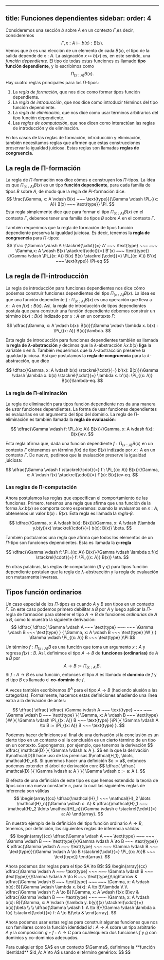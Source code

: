 ---
title: Funciones dependientes
sidebar: 
  order: 4
--

Consideremos una sección $b$ sobre $A$ en un contexto $\Gamma$,es decir, consideremos
$$
  \Gamma, x: A \vdash b(x): B(x).
$$
Vemos que $b$ es una elección de un elemento de cada $B(x)$, el tipo de la salida 
depende de $x: A$. La asignación $x \mapsto b(x)$ es, en este sentido, una 
*función dependiente*. El tipo de todas estas funciones es llamado
**tipo función dependiente**, y lo escribimos como 
$$
  \Pi_{(x: A)} B(x).
$$
Hay cuatro reglas principales para los $\Pi$-tipos:

1. La *regla de formación*, que nos dice como formar tipos función dependiente.
2. La *regla de introducción*, que nos dice como introducir términos del tipo función 
  dependiente.
3. La *regla de eliminación*, que nos dice como usar términos arbitrarios del tipo función
  dependiente.
4. Las *reglas de computación*, que nos dicen como interactúan las reglas de introducción 
  y de eliminación. 

En los casos de las reglas de formación, introducción y eliminación, también necesitamos 
reglas que afirmen que estas construcciones preservar la igualdad juiciosa. Estas reglas
son llamadas **reglas de congruencia**.

## La regla de Π-formación
La regla de $\Pi$-formación nos dice cómos e construyen los $\Pi$-tipos. La idea es que
$\Pi_{(x: A)} B(x)$ es un tipo **función dependiente**, para cada familia de tipos $B$
sobre $A$, de modo que la regla de $Pi$-formación dice:
$$
  \frac{\Gamma, x: A \vdash B(x) ~~~ \text{type}}{\Gamma \vdash \Pi_{(x: A)} B(x) ~~~ \text{type}} \Pi.
$$
Esta regla simplemente dice que para formar el tipo $\Pi_{(x: A)} B(x)$ en el contexto 
$\Gamma$, debemos tener una familia de tipos $B$ sobre $A$ en el contexto $\Gamma$.

También requerimos que la regla de formación de tipos función dependiente preserva la 
igualdad juiciosa. Es decir, tenemos la **regla de congruencia** para $\Pi$-tipos:
$$
  \frac
  {\Gamma \vdash A \stackrel{\cdot}{=} A' ~~~ \text{type} ~~~ ~~~ \Gamma,x: A \vdash B(x) \stackrel{\cdot}{=} B'(x) ~~~ \text{type}}
  {\Gamma \vdash \Pi_{(x: A)} B(x) B(x) \stackrel{\cdot}{=} \Pi_{(x: A')} B'(x) ~~~ \text{type}} \Pi-eq
$$

## La regla de Π-introducción
La regla de introducción para funciones dependientes nos dice cómo podemos construir
funciones dependientes del tipo $\Pi_{(x: A)} B(x)$. La idea es que una función 
dependiente $f: \Pi_{(x: A)} B(x)$ es una operación que lleva a  $x: A$ en 
$f(x): B(x)$. Así, la regla de introducción de tipos dependientes postula que para 
construir una función dependiente debemos construir un término $b(x): B(x)$ indizado 
por $x: A$ en un contexto $\Gamma$: 

$$
  \dfrac{\Gamma, x: A \vdash b(x): B(x)}{\Gamma \vdash \lambda x. b(x) : \Pi_{(x: A)} B(x)}\lambda.
$$

Esta regla de introducción para funciones dependientes también es llamada la 
**regla de $\lambda$-abstracción** y decimos que la $\lambda$-abstracción 
$\lambda x. b(x)$ **liga** la variable $x$ en $b$. 
También requerimos que la $\lambda$-abstracción preserve la igualdad juiciosa. Así que 
postulamos la **regla de congruencia** para la $\lambda$-abstracción, que dice

$$
  \dfrac{\Gamma, x: A  \vdash b(x) \stackrel{\cdot}{=} b'(x): B(x)}{\Gamma \vdash \lambda x. b(x) \stackrel{\cdot}{=} \lambda x. b'(x): \Pi_{(x: A)} B(x)}\lambda-eq.
$$


### La regla de Π-eliminación

La regla de eliminación para tipos función dependiente nos da una manera de *usar* 
funciones dependientes. La forma de usar funciones dependientes es evaluarlas en un 
argumento del tipo del dominio. La regla de $\Pi$-eliminación es también llamada la 
**regla de evaluación**:

$$
  \dfrac{\Gamma \vdash f: \Pi_{(x: A)} B(x)}{\Gamma, x: A \vdash f(x): B(x)}ev.  
$$

Esta regla afirma que, dada una función dependiente $f: \Pi_{(x: A)} B(x)$ en un contexto
$\Gamma$ obtenemos un término $f(x)$ de tipo $B(x)$ indizado por $x: A$ en un 
contexto $\Gamma$. De nuevo, pedimos que la evaluación preserve la igualdad juiciosa:

$$
  \dfrac{\Gamma \vdash f \stackrel{\cdot}{=} f': \Pi_{(x: A)} B(x)}{\Gamma, x: A \vdash f(x) \stackrel{\cdot}{=} f'(x): B(x)}ev-eq.
$$

### Las reglas de Π-computación

Ahora postulamos las reglas que especifican el comportamiento de las funciones. Primero,
tenemos una regla que afirma que una función de la forma $\lambda x. b(x)$ se comporta
como esperamos: cuando la evaluamos en $x: A$, obtenemos un valor $b(x): B(x)$. Esta
regla es llamada la *regla-$\beta$*.

$$
\dfrac{\Gamma, x: A \vdash b(x): B(x)}{\Gamma, x: A \vdash (\lambda y.b(y))(x) \stackrel{\cdot}{=} b(x): B(x)} \beta.
$$

También postulamos una regla que afirma que todos los elementos de un $\Pi$-tipo son 
funciones dependientes. Esta es llamada la **$\eta$-regla**

$$
\dfrac{\Gamma \vdash f: \Pi_{(x: A)} B(x)}{\Gamma \vdash \lambda x.f(x) \stackrel{\cdot}{=} f: \Pi_{(x: A)} B(x)} \eta.
$$

En otras palabras, las reglas de computación ($\beta$ y $\eta$) para tipos función 
dependiente postulan que la regla de $\lambda$-abstracción y la regla de evaluación son 
mutuamente inversas.

## Tipos función ordinarios

Un caso especial de los $\Pi$-tipos es cuando $A$ y $B$ son tipos en un contexto $\Gamma$.
En este caso podemos primero debilitar a $B$ por $A$ y luego aplicar la $\Pi$-regla de
formación para obtener el tipo $A \to B$ de funciones *ordinarias* de $A$ a $B$, como lo 
muestra la siguiente derivación:
$$
  \dfrac{
    \dfrac{
      \Gamma \vdash A ~~~ \text{type} ~~~ ~~~ \Gamma \vdash B ~~~ \text{type}
    }
    {
      \Gamma, x: A \vdash B ~~~ \text{type} 
    }W
  }
  {
    \Gamma \vdash \Pi_{(x: A)} B ~~~ \text{type}
  }\Pi
$$

Un término $f: \Pi_{(x: A)} B$ es una función que toma un argumento $x: A$ y regresa 
$f(x): B$. Así, definimos el tipo $A \to B$ de **funciones (ordinarias)** de $A$ a $B$ por
$$
  A \to B := \Pi_{(x: A)} B.
$$
Si $f: A \to B$ es una función, entonces el tipo $A$ es llamado el **dominio** de $f$ y 
el tipo $B$ es llamado el **co-dominio** de $f$.

A veces también escribiremos $B^A$ para el tipo $A \to B$ (haciendo alusión a las 
categorías). Formalmente, hacemos estas definiciones añadiendo una línea extra a la 
derivación de antes:

$$
  \dfrac{
    \dfrac{
      \dfrac{
        \Gamma \vdash A ~~~ \text{type} ~~~ ~~~ \Gamma \vdash B ~~~ \text{type}
      }{
        \Gamma, x: A \vdash B ~~~ \text{type}
      }W
    }{
     \Gamma \vdash \Pi_{(x: A)} B ~~~ \text{type} 
    }\Pi
  }{
    \Gamma \vdash A \to B := \Pi_{(x: A)} B ~~~ \text{type}
  }.
$$

<div id="observacion-2-2-1">
<Aside type="tip" title="Observación 2.2.1">
Podemos hacer definiciones al final de una derivación si la conclusión es un cierto tipo 
en un contexto o si la conclusión es un cierto término de un tipo en un contexto. 
Supongamos, por ejemplo, que tenemos la derivación 
$$
  \dfrac{
    \mathcal{D}
  }{
    \Gamma \vdash a: A
  }.
$$
en la que la derivación $\mathcal{D}$ hace uso de las premisas $\mathcal{H_1}, \ldots, 
\mathcal{H}_n$. Si queremos hacer una definición $c := a$, entonces podemos extender el 
árbol de derivación con:
$$
  \dfrac{
    \dfrac{
      \mathcal{D} 
    }{
      \Gamma \vdash a: A
    }  
  }{
    \Gamma \vdash c := a: A
  }.
$$

El efecto de una definición de este tipo es que hemos extendido la teoría de tipos con
una nueva constante $c$, para la cual las siguientes reglas de inferencia son válidas 
$$
  \begin{array}{cc}
    \dfrac{\mathcal{H}_1 ~~~ \mathcal{H}_2 \ldots \mathcal{H}_n}{\Gamma \vdash c: A} &
    \dfrac{\mathcal{H}_1 ~~~ \mathcal{H}_2 \ldots \mathcal{H}_n}{\Gamma \vdash c \stackrel{\cdot}{=} a: A}
  \end{array}.
$$

En nuestro ejemplo de la definición del tipo función ordinario $A \to B$, tenemos, por 
definición, las siguientes reglas de inferencia válidas
$$
  \begin{array}{cc}
    \dfrac{\Gamma \vdash A ~~~ \text{type} ~~~ ~~~ \Gamma \vdash B ~~~ \text{type}}{\Gamma \vdash A \to B ~~~ \text{type}} &
    \dfrac{\Gamma \vdash A ~~~ \text{type} ~~~ ~~~ \Gamma \vdash B ~~~ \text{type}}{\Gamma \vdash A \to B \stackrel{\cdot}{=} \Pi_{(x: A)}B ~~~ \text{type}}
  \end{array}.
$$
</Aside>
</div>

<div id="observacion-2-2-2">
<Aside type="tip" title="Observación 2.2.2">
Ahora podemos dar reglas para el tipo $A \to B$:
$$
  \begin{array}{cc}
  \dfrac{\Gamma \vdash A ~~~ \text{type} ~~~ ~~~ \Gamma \vdash B ~~~ \text{type}}{\Gamma \vdash A \to B ~~~ \text{type}}\rightarrow & \dfrac{\Gamma \vdash B ~~~ \text{type} ~~~ ~~~ \Gamma, x: A \vdash b(x): B}{\Gamma \vdash \lambda x. b(x): A \to B}\lambda \\ \\ \dfrac{\Gamma \vdash f: A \to B}{\Gamma, x: A \vdash f(x): B}ev & \dfrac{\Gamma \vdash B ~~~ \text{type} ~~~ ~~~ \Gamma, x: A \vdash b(x): B}{\Gamma, x: A \vdash (\lambda y. b(y))(x) \stackrel{\cdot}{=} b(x)}\beta \\ \\
  \dfrac{\Gamma \vdash f: A \to B}{\Gamma \vdash \lambda x. f(x) \stackrel{\cdot}{=} f: A \to B}\eta &
  \end{array}.
$$
</Aside>
</div>

Ahora podemos usar estas reglas para construir algunas funciones que nos son familiares
como la función identidad $id: A \to A$ sobre un tipo arbitrario $A$ y la composición 
$g \circ f: A \to C$ para cualesquiera dos funciones $f$ y $g$ con dominios y co-dominios
adecuados.

<div id="definicion-2-2-3">
<Aside type="tip" tilte="Definición 2.2.3">
Para cualquier tipo $A$ en un contexto $\Gamma$, definimos la **función identidad** 
$id_A: A \to A$ usando el término genérico:
$$
$$
</Aside>
</div>
